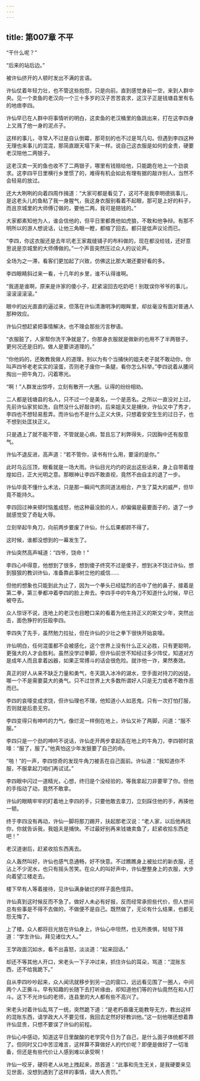 ```yaml
---
---
---
```

title: 第007章 不平
---





“干什么呢？”

“后来的站后边。”

被许仙挤开的人顿时发出不满的言语。

许仙仗着年轻力壮，也不管这些抱怨，只是向前。直到感觉身前一空，来到人群中央。见一个卖鱼的老汉向一个三十多岁的汉子苦苦哀求，这汉子正是钱塘县里有名的地痞李四。

许仙早已在人群中将事情听的明白，这卖鱼的老汉桶里的鱼跳出来，打在这李四身上又溅了他一身的泥点子。

这样的事儿，寻常人不过是自认倒霉，那苛刻的也不过是骂几句。但遇到李四这种无理也来事儿的混混，那简直跟天塌下来一样。说自己这衣服是如何的金贵，硬要老汉陪他二两银子。

这老汉卖一天的鱼也收不了二两银子，哪里有钱赔给他，只能跪在地上一个劲哀求。这李四平日里横行乡里惯了的，难得有机会如此有理有据的敲诈别人，当然不会轻易的放过。

还大大咧咧的向着四周作揖道：“大家可都是看见了，这可不是我李明德挑事儿，是这老头儿的鱼粘了我一身腥气，我这身衣服别看着不起眼，那可是上好的料子，而且京城里的大师傅订做的，要他二两，我可是赔钱的。”

大家都素知他为人，谁会信他的，但平日里都畏他如虎狼，不敢和他争辩。有那不明所以的游人想说话，让他三角眼一瞪，都缩了回去。都只是低声议论而已。

“李四，你这衣服还是去年坑老王家裁缝铺子的布料做的，现在都没给钱，还好意思说是京城里的大师傅做的。”一个声音突然压过众人的议论声。

全场为之一滞，看客们更加起了兴致，仿佛这比那大潮还要好看的多。

李四眼睛斜过来一看，十几年的乡里，谁不认得谁啊。

“我道是谁啊，原来是许家的傻小子，赶紧滚回去吃奶吧！别耽误你爷爷的事儿，滚滚滚滚滚。”

眼中的凶光直直的逼过来，但落在许仙清澈明净的眼眸里，却丝毫没有面对普通人那种效应。

许仙只想赶紧把事情解决，也不理会那些污言秽语。

“衣服脏了，人家帮你洗干净就是了，你那身衣服就是做新的也用不了半两银子，更何况还是旧的。做人是要讲道理的。”

“你他妈的，还敢教我做人的道理，别以为有个当捕快的姐夫老子就不敢动你，你叫声四爷老老实实的滚蛋，否则老子废你一条腿，看你怎么科举。”李四说着从腰间掏出一把牛角刀，闪着寒光。

“啊！”人群发出惊呼，立刻有散开一大圈。认得的纷纷相劝。

二人都是钱塘县的名人，只不过一个是美名，一个是恶名。之所以一直没对上过，先前许仙家贫如洗，自然没什么好敲诈的，后来姐夫又是捕快，许仙又中了秀才，李四也不想轻易惹弄。而许仙也不是什么正义大侠，只想着安安生生的过日子，也不想到处匡扶正义。

只是遇上了就不能不管，不管就是心病，暂且忘了利弊得失，只因胸中还有股意气。

许仙不退反进，高声道：“若不管你，读书有什么用，要滚的是你。”

此时乌云压顶，眼看就是一场大雨。许仙目光灼灼的说出这些话来，身上自带着煌煌如日，正大光明之意。那眼神让李四不敢直视，竟然不由自主的退了一步。

许仙毕竟不懂什么术法，只是那一瞬间气质同道法相合，产生了莫大的威严，但毕竟不能持久。

李四回过神来顿时恼羞成怒，他这种最没脸的人，却偏偏是最要面子的，退了一步就感觉受了奇耻大辱。

立刻举起牛角刀，向前两步要废了许仙，什么后果都顾不得了。

这时候，谁都没想到的一幕发生了。

许仙突然高声喊道：“四爷，饶命！”

李四心中得意，他想到了很多，想到傻子终究不过是傻子，想到决不饶过许仙，想到狠狠的教训许仙，准备靠此事树立他的威信……

但他的想象也只能到此为止了，因为一个拳头已经猛烈的击中了他的鼻子，接着是第二拳，第三拳都冲着李四的脸上奔去。李四手中的牛角刀不知道什么时候，早已被夺去。

众人惊讶不说，连地上的老汉也目瞪口呆的看着为他主持正义的斯文少年，突然出击，面色狰狞的狂殴李四。

李四失了先手，虽然勉力拉扯，但在许仙的少壮之拳下很快开始哀嚎。

许仙明白，任何混蛋都不会被感化，这个世界上没有什么正义必胜，只有更聪明，更强大的人才会胜利。虽然没学过拳脚，但许仙前世不知经过多少阵仗，知道对方是成年人而且拿着凶器，如果正常搏斗的话会很危险。就诈他一诈，果然奏效。

真正的好人从来不缺乏力量和勇气，冬天跳入冰冷的湖水，空手面对持刀的凶徒，哪一个不是需要莫大的勇气。只不过世界上大多数所谓好人只是无力或者不敢作恶而已。

李四的哀嚎变成求饶，但许仙理也不理，他知道小人如恶鬼，只有一次打怕打服，否则就是后患无穷。

李四变得只有呻吟的力气，像烂泥一样倒在地上，许仙又补了两脚，问道：“服不服。”

李四只是一个劲的呻吟不说话，许仙走开两步拿起丢在地上的牛角刀，李四顿时哀嚎：“服了，服了。”他真怕这少年发狠要了自己的命。

“啪！”的一声，李四惊奇的发现牛角刀被丢在自己面前。许仙道：“我知道你不服，不服拿起刀咱们再试试。”

李四眼中闪过一道精光，心想，终归是个没经验的，等我拿起刀非要宰了你。但他的手指动了动，竟然不敢拿。

许仙的眼睛牢牢的盯着地上李四的手，只要他敢去拿刀，立刻踩住他的手，再揍他一顿。

终于李四没有再动，许仙一脚将那刀踢开，扶起那老汉说：“老人家，以后他再找你，你就告诉我，我姐夫是捕快。不过最好别再来钱塘卖鱼了，赶紧收拾东西走吧！”

老汉道谢后，赶紧收拾东西离去。

众人轰然叫好，许仙也感气息通畅，好不快意。不过瞧瞧身上被扯烂的新衣服，还沾上不少泥水，也只有摇头苦笑。在众人的叫好声中，许仙整整身上的衣服，大步向着望江楼走去。

楼下早有人等着接待，见许仙满身破烂的样子面色怪异。

许仙真到这时候反而不急了。做好人未必有好报，反而经常承担些代价，但人世间总有些事是不得不去做的，不做便不是自己。既然做了，无论有什么结果，也都无怨无悔了。

上了楼，众人都将目光放在许仙身上，许仙心中坦然，也无所畏惧，轻轻下拜道：“学生许仙，拜见诸位大人。”

王学政面沉如水，看不出喜怒，淡淡道：“起来回话。”

却还不等其他人开口，宋老头一下子冲过来，抓住许仙的耳朵，骂道：“混账东西，还不给我跪下。”

自从李四吵吵起来，众人闻讯就移步到另一边的窗口，远远看见围了一圈人，中间两个人正撕斗。早有知趣的长随下去打听缘由，却知道他们等的许仙竟然在和人打斗。这下不光许仙的老师，连县里的大人都有些不高兴了。

宋老头对着许仙乱骂了一统，突然跪下道：“是老朽昏庸无能教导无方，教出这样的混账东西，请学政大人不要见怪，我回去定然好好教训他。”这一刻他哪还想着靠许仙显贵，只想不要误了许仙的前程。

许仙心中感动，知道这平日里酸酸的老学究今日为了自己，是什么面子体统都不顾了。但同时又口中苦涩难言，这样算不算做好人的代价呢？即便是做好了一切准备，但还是有些代价让人感到难以承受啊！

许仙一咬牙，硬将老人从地上拽起来，昂首道：“此事和先生无关，是我硬要来见见世面，没想到遇到了这样的事情，请大人责罚。”